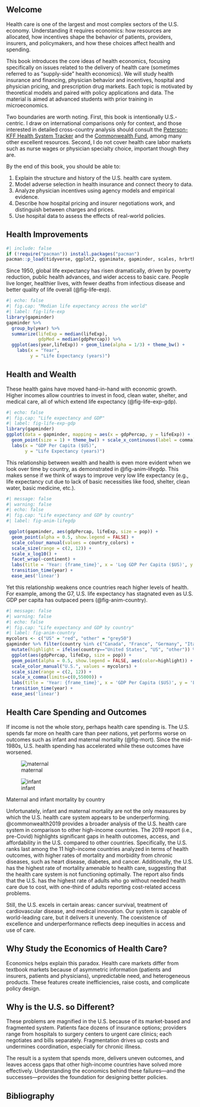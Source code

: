 
## Welcome {.unnumbered}

Health care is one of the largest and most complex sectors of the U.S. economy. Understanding it requires economics: how resources are allocated, how incentives shape the behavior of patients, providers, insurers, and policymakers, and how these choices affect health and spending.

This book introduces the core ideas of health economics, focusing specifically on issues related to the delivery of health care (sometimes referred to as "supply-side" health economics). We will study health insurance and financing, physician behavior and incentives, hospital and physician pricing, and prescription drug markets. Each topic is motivated by theoretical models and paired with policy applications and data. The material is aimed at advanced students with prior training in microeconomics.

Two boundaries are worth noting. First, this book is intentionally U.S.-centric. I draw on international comparisons only for context, and those interested in detailed cross-country analysis should consult the [Peterson-KFF Health System Tracker](https://www.healthsystemtracker.org/) and the [Commonwealth Fund](https://www.commonwealthfund.org/international-health-policy-center/system-profiles), among many other excellent resources. Second, I do not cover health care labor markets such as nurse wages or physician specialty choice, important though they are.

By the end of this book, you should be able to:

1. Explain the structure and history of the U.S. health care system.
2. Model adverse selection in health insurance and connect theory to data.
3. Analyze physician incentives using agency models and empirical evidence.
4. Describe how hospital pricing and insurer negotiations work, and distinguish between charges and prices.
5. Use hospital data to assess the effects of real-world policies.


## Health Improvements

```r
#| include: false
if (!require("pacman")) install.packages("pacman")
pacman::p_load(tidyverse, ggplot2, gganimate, gapminder, scales, hrbrthemes, OECD, here, png, gifski)
```

Since 1950, global life expectancy has risen dramatically, driven by poverty reduction, public health advances, and wider access to basic care. People live longer, healthier lives, with fewer deaths from infectious disease and better quality of life overall (@fig-life-exp).

```r
#| echo: false
#| fig.cap: "Median life expectancy across the world"
#| label: fig-life-exp
library(gapminder)
gapminder %>%
  group_by(year) %>%
  summarize(lifeExp = median(lifeExp),
            gdpMed = median(gdpPercap)) %>%
  ggplot(aes(year,lifeExp)) + geom_line(alpha = 1/3) + theme_bw() +
    labs(x = "Year",
         y = "Life Expectancy (years)")
```


## Health and Wealth

These health gains have moved hand-in-hand with economic growth. Higher incomes allow countries to invest in food, clean water, shelter, and medical care, all of which extend life expectancy (@fig-life-exp-gdp). 

```r
#| echo: false
#| fig.cap: "Life expectancy and GDP"
#| label: fig-life-exp-gdp
library(gapminder)
ggplot(data = gapminder, mapping = aes(x = gdpPercap, y = lifeExp)) + 
  geom_point(size = 1) + theme_bw() + scale_x_continuous(label = comma) +
  labs(x = "GDP Per Capita ($US)",
       y = "Life Expectancy (years)")
```


This relationship between wealth and health is even more evident when we look over time by country, as demonstrated in @fig-anim-lifegdp. This makes sense if we think of ways to improve very low life expectancy (e.g., life expectancy cut due to lack of basic necessities like food, shelter, clean water, basic medicine, etc.). 

```r
#| message: false
#| warning: false
#| echo: false
#| fig.cap: "Life expectancy and GDP by country"
#| label: fig-anim-lifegdp

 ggplot(gapminder, aes(gdpPercap, lifeExp, size = pop)) +
  geom_point(alpha = 0.5, show.legend = FALSE) +
  scale_colour_manual(values = country_colors) +
  scale_size(range = c(2, 12)) +
  scale_x_log10() +
  facet_wrap(~continent) +
  labs(title = 'Year: {frame_time}', x = 'Log GDP Per Capita ($US)', y = 'Life Expectancy (years)') +
  transition_time(year) +
  ease_aes('linear')
```

Yet this relationship weakens once countries reach higher levels of health. For example, among the G7, U.S. life expectancy has stagnated even as U.S. GDP per capita has outpaced peers (@fig-anim-country).

```r
#| message: false
#| warning: false
#| echo: false
#| fig.cap: "Life expectancy and GDP by country"
#| label: fig-anim-country
mycolors <- c("US" = "red", "other" = "grey50")
gapminder %>% filter(country %in% c("Canada", "France", "Germany", "Italy", "Japan", "United Kingdom", "United States")) %>%
  mutate(highlight = ifelse(country=="United States", "US", "other")) %>%
  ggplot(aes(gdpPercap, lifeExp, size = pop)) +
  geom_point(alpha = 0.5, show.legend = FALSE, aes(color=highlight)) +
  scale_color_manual("U.S.", values = mycolors) +
  scale_size(range = c(2, 12)) +
  scale_x_comma(limits=c(0,55000)) + 
  labs(title = 'Year: {frame_time}', x = 'GDP Per Capita ($US)', y = 'Life Expectancy (years)') +
  transition_time(year) +
  ease_aes('linear')
```


## Health Care Spending and Outcomes

If income is not the whole story, perhaps health care spending is. The U.S. spends far more on health care than peer nations, yet performs worse on outcomes such as infant and maternal mortality (@fig-mort). Since the mid-1980s, U.S. health spending has accelerated while these outcomes have worsened.

::: {#fig-mort layout-ncol=2}

![maternal](figures/hcspend-maternal-mortality.gif){#fig-maternal}

![infant](figures/hcspend-infant-mortality.gif){#fig-infant}

Maternal and infant mortality by country
:::

Unfortunately, infant and maternal mortality are not the only measures by which the U.S. health care system appears to be underperforming. @commonwealth2019 provides a broader analysis of the U.S. health care system in comparison to other high-income countries. The 2019 report (i.e., pre-Covid) highlights significant gaps in health outcomes, access, and affordability in the U.S. compared to other countries. Specifically, the U.S. ranks last among the 11 high-income countries analyzed in terms of health outcomes, with higher rates of mortality and morbidity from chronic diseases, such as heart disease, diabetes, and cancer. Additionally, the U.S. has the highest rate of mortality amenable to health care, suggesting that the health care system is not functioning optimally. The report also finds that the U.S. has the highest rate of adults who go without needed health care due to cost, with one-third of adults reporting cost-related access problems.

Still, the U.S. excels in certain areas: cancer survival, treatment of cardiovascular disease, and medical innovation. Our system is capable of world-leading care, but it delivers it unevenly. The coexistence of excellence and underperformance reflects deep inequities in access and use of care.


## Why Study the Economics of Health Care?

Economics helps explain this paradox. Health care markets differ from textbook markets because of asymmetric information (patients and insurers, patients and physicians), unpredictable need, and heterogeneous products. These features create inefficiencies, raise costs, and complicate policy design.

## Why is the U.S. so Different?

These problems are magnified in the U.S. because of its market-based and fragmented system. Patients face dozens of insurance options; providers range from hospitals to surgery centers to urgent care clinics; each negotiates and bills separately. Fragmentation drives up costs and undermines coordination, especially for chronic illness.

The result is a system that spends more, delivers uneven outcomes, and leaves access gaps that other high-income countries have solved more effectively. Understanding the economics behind these failures—and the successes—provides the foundation for designing better policies.

## Bibliography
